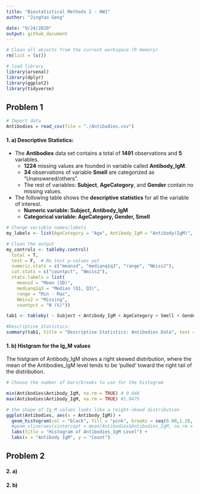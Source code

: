 ```yaml
---
title: "Biostatistical Methods I - HW1"
author: "JingYao Geng"

date: "9/24/2020"
output: github_document
---
```

```r
# Clean all objects from the current workspace (R memory) 
rm(list = ls())

# load library
library(arsenal)
library(dplyr)
library(ggplot2)
library(tidyverse)
```

## Problem 1

```r
# Import data
Antibodies = read_csv(file = "./Antibodies.csv")
```

#### 1. a) Descriptive Statistics:

* The **Antibodies** data set contains a total of **1491** observations and **5** variables. 
  * **1224** missing values are founded in variable called **Antibody_IgM**. 
  * **34** observations of variable **Smell** are categorized as  "Unanswered/others". 
  * The rest of variables: **Subject**, **AgeCategory**,  and **Gender**  contain no missing values.

* The following table shows the **descriptive statistics** for all the variable of interest.
  * **Numeric variable: Subject, Antibody_IgM**
  * **Categorical variable: AgeCategory, Gender, Smell**

```r
# Change variable names/labels
my_labels <- list(AgeCategory = "Age", Antibody_IgM = "Antibody(IgM)", Smell = "Smell", Gender = "Gender")

# Clean the output
my_controls <- tableby.control(
  total = T,
  test = F,  # No test p-values yet
  numeric.stats = c("meansd", "medianq1q3", "range", "Nmiss2"),
  cat.stats = c("countpct", "Nmiss2"), 
  stats.labels = list(
    meansd = "Mean (SD)",
    medianq1q3 = "Median (Q1, Q3)",
    range = "Min - Max",
    Nmiss2 = "Missing",
    countpct = "N (%)"))

tab1 <- tableby( ~ Subject + Antibody_IgM + AgeCategory + Smell + Gender, data = Antibodies, control = my_controls)

#Descriptive Statistics:
summary(tab1, title = "Descriptive Statistics: Antibodies Data", text = T, labelTranslations = my_labels)


```



#### 1. b) Histgram for the Ig_M values

The histgram of Antibody_IgM shows a right skewed distribution, where the mean of the Antibodies_IgM level tends to be 'pulled' toward the right tail of the distribution.

```r
# Choose the number of bars/breaks to use for the histogram

min(Antibodies$Antibody_IgM, na.rm = TRUE) # 0.048
max(Antibodies$Antibody_IgM, na.rm = TRUE) #1.0475

```

```r
# the shape of Ig_M values looks like a reight-skewd distribution
ggplot(Antibodies, aes(x = Antibody_IgM)) +
  geom_histogram(col = "black", fill = "pink", breaks = seq(0.00,1.20, 0.02)) +                      
  #geom_vline(aes(xintercept = mean(Antibodies$Antibodies_IgM, na.rm = T)), color = "red", linetype = "dashed", size = 2) +  
  labs(title = "Histogram of Antibodies_IgM Level") +                                              
  labs(x = "Antibody IgM", y = "Count")
```



## Problem 2

#### 2. a)


#### 2. b)